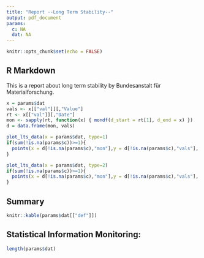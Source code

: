 ```yaml
---
title: "Report --Long Term Stability--"
output: pdf_document
params:
  c: NA
  dat: NA
---
```


```r
knitr::opts_chunk$set(echo = FALSE)
```

## R Markdown

This is a report about long term stability by Bundesanstalt für Materialforschung.

```r
x = params$dat
vals <- x[["val"]][,"Value"]
rt <- x[["val"]][,"Date"]
mon <- sapply(rt, function(x) { mondf(d_start = rt[1], d_end = x) })
d = data.frame(mon, vals)
```


```r
plot_lts_data(x = params$dat, type=1)
if(sum(!is.na(params$c))>=1){
  points(x = d[!is.na(params$c),"mon"],y = d[!is.na(params$c),"vals"], pch=24, bg="red")
} 
```


```r
plot_lts_data(x = params$dat, type=2)
if(sum(!is.na(params$c))>=1){
  points(x = d[!is.na(params$c),"mon"],y = d[!is.na(params$c),"vals"], pch=24, bg="red")
} 
```

## Summary

```r
knitr::kable(params$dat[["def"]])
```

## Statistical Information Monitoring:

```r
length(params$dat)
```


